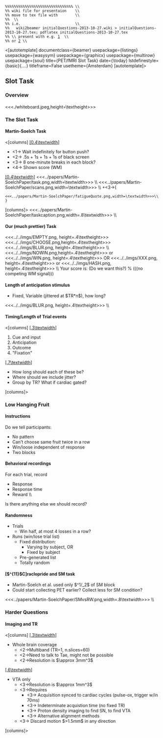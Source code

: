  %%%%%%%%%%%%%%%%%%%%%%%%%%%%%%% \\
 %% wiki file for presentaion    \\
 %% move to tex file with        \\
 %% [http://wiki2beamer.sourceforge.net/|wiki2beamer ] \\
 %% i.e.                         \\
 %%   wiki2beamer initialQuestions-2013-10-27.wiki > initialQuestions-2013-10-27.tex; pdflatex initialQuestions-2013-10-27.tex
 %% \\ present with e.g. [http://davvil.github.io/pdfpc/|pdfpc]  \\
 %% or [http://pdfpresenter.sourceforge.net/] \\

<[autotemplate]
documentclass={beamer}
usepackage={listings}
usepackage={wasysym}
usepackage={graphicx}
usepackage={multirow}
usepackage={soul}
title={PET/fMRI Slot Task}
date={\today}
lstdefinestyle={basic}{....}
titleframe=False
usetheme={Amsterdam}
[autotemplate]>


== Slot Task ==
=== Overview  ===
==== ====
<<<./whiteboard.jpeg,height=\textheight>>>
=== The Slot Task ===
==== Martin-Soelch Task ====
<[columns]
[[[0.4\textwidth]]]
* <1-> Wait indefinitely for button push?
* <2-> .5s + 1s + 1s + 1s of black screen
* <3-> 8 one-minute breaks in each block?
* <4-> Shown score (WM)
[[[0.4\textwidth]]]
<<<../papers/Martin-SoelchPaper/task.png,width=\textwidth>>>  \\
<<<../papers/Martin-SoelchPaper/scans.png,width=\textwidth>>> \\
+<3->{
 <<<../papers/Martin-SoelchPaper/fatigueQuote.png,width=\textwidth>>>\\
 } 
[columns]>
<<<../papers/Martin-SoelchPaper/taskcaption.png,width=.8\textwidth>>> \\
==== Our (much prettier) Task ====
<<<../../imgs/EMPTY.png, height=.4\textheight>>>
<<<../../imgs/CHOOSE.png,height=.4\textheight>>>
<<<../../imgs/BLUR.png,  height=.4\textheight>>> \\
<<<../../imgs/NOWIN.png,height=.4\textheight>>> or 
<<<../../imgs/WIN.png,  height=.4\textheight>>> OR 
<<<../../imgs/XXX.png,  height=.4\textheight>>> or
<<<../../imgs/HASH.png, height=.4\textheight>>> \\ 
Your score is: (Do we want this?) % (((no competing WM signal)))

==== Length of anticipation stimulus ====
* Fixed, Variable (jittered at $TR*n$), how long?
<<<../../imgs/BLUR.png,  height=.4\textheight>>> \\

==== Timing/Length of Trial events ====
<[columns]
[[[.3\textwidth]]]
# Cue and input
# Anticipation
# Outcome
# "Fixation"
[[[.7\textwidth]]]
* How long should each of these be?
* Where should we include jitter?
* Group by TR? What if cardiac gated?
[columns]>



=== Low Hanging Fruit ===
==== Instructions ====
Do we tell participants:
* No pattern
* Can't choose same fruit twice in a row
* Win/loose independent of response
* Two blocks
==== Behavioral recordings ====
For each trial, record
* Response
* Response time
* Reward \\
Is there anything else we should record?
==== Randomness ====
* Trials
** Win half, at most 4 losses in a row?
* Runs (win/lose trial list)
** Fixed distribution:
*** Varying by subject, OR
*** Fixed by subject
** Pre-generated list
** Totally random
==== [$^{11}$C]raclopride and SM task ====
* Martin-Soelch et al. used only $^1/_2$ of SM block
* Could start collecting PET earlier? Collect less for SM condition?
<<<../papers/Martin-SoelchPaper/SMvsRW.png,width=.8\textwidth>>> \\
=== Harder Questions ===
==== Imaging and TR ====
<[columns]
[[[.3\textwidth]]]
* Whole brain coverage
** <2->Multiband (TR=1, n.slices=60)
** <2->Need to talk to Tae, might not be possible
** <2->Resolution is $\approx 3mm^3$
[[[.6\textwidth]]]
* VTA only
** <3->Resolution is $\approx 1mm^3$
** <3->Requires
*** <3-> Acquisition synced to cardiac cycles (pulse-ox, trigger w/in 70ms)
*** <3-> Indeterminate acquistion time (no fixed TR)
*** <3-> Proton density imaging to find SN, to find VTA
*** <3-> Alternative alignment methods
**  <3-> Discard motion $>1.5mm$ in any direction
[columns]>



